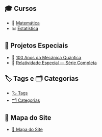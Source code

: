 ::: {.panel-tabset}


## 🎓 Cursos

- 🧮 [Matemática](posts/cursos/matematica/)
- 📊 [Estatística](posts/cursos/estatistica/)

## 📘 Projetos Especiais

- 🔭 [100 Anos da Mecânica Quântica](posts/fisica/guia-100-anos-mecanica-quantica.qmd)
- 🧠 [Relatividade Especial — Série Completa](posts/fisica/guia-relatividade-especial.qmd)

## 🏷️ Tags e 🗂️ Categorias

- [🏷️ Tags](tags.qmd)
- [🗂️ Categorias](categories.qmd)

## 🧭 Mapa do Site

- [🧭 Mapa do Site](guia.qmd)

:::

